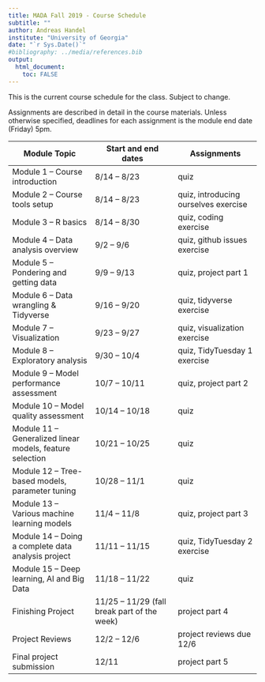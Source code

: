 ---
title: MADA Fall 2019 - Course Schedule
subtitle: ""
author: Andreas Handel
institute: "University of Georgia"
date: "`r Sys.Date()`"
#bibliography: ../media/references.bib
output: 
  html_document:
    toc: FALSE
---

This is the current course schedule for the class. Subject to change.

Assignments are described in detail in the course materials. Unless otherwise specified, deadlines for each assignment is the module end date (Friday) 5pm.

| **Module Topic**   | **Start and end dates** | **Assignments** |
| --- | --- | --- |
| Module 1 – Course introduction | 8/14 – 8/23 |  quiz |
| Module 2 – Course tools setup | 8/14 – 8/23 | quiz, introducing ourselves exercise|
| Module 3 – R basics | 8/14 – 8/30 | quiz, coding exercise  |
| Module 4 – Data analysis overview | 9/2 – 9/6 | quiz, github issues exercise  |
| Module 5 – Pondering and getting data | 9/9 – 9/13 | quiz, project part 1 |
| Module 6 – Data wrangling & Tidyverse | 9/16 – 9/20 |quiz, tidyverse exercise |
| Module 7 – Visualization | 9/23 – 9/27 | quiz, visualization exercise   |
| Module 8 – Exploratory analysis | 9/30 – 10/4 | quiz, TidyTuesday 1 exercise |
| Module 9 – Model performance assessment | 10/7 – 10/11 | quiz, project part 2 |
| Module 10 – Model quality assessment | 10/14 – 10/18 | quiz |
| Module 11 – Generalized linear models, feature selection | 10/21 – 10/25 | quiz   |
| Module 12 – Tree-based models, parameter tuning | 10/28 – 11/1 | quiz   |
| Module 13 – Various machine learning models | 11/4 – 11/8 | quiz, project part 3 |
| Module 14 – Doing a complete data analysis project | 11/11 – 11/15 | quiz, TidyTuesday 2 exercise |
| Module 15 – Deep learning, AI and Big Data | 11/18 – 11/22 | quiz   |
| Finishing Project | 11/25 – 11/29 (fall break part of the week) | project part 4 |
| Project Reviews | 12/2 – 12/6 | project reviews due 12/6 |
| Final project submission  | 12/11 | project part 5 |
